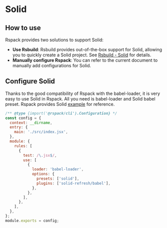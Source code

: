 # Solid

## How to use

Rspack provides two solutions to support Solid:

- **Use Rsbuild**: Rsbuild provides out-of-the-box support for Solid, allowing you to quickly create a Solid project. See [Rsbuild - Solid](https://rsbuild.dev/guide/framework/solid) for details.
- **Manually configure Rspack**: You can refer to the current document to manually add configurations for Solid.

## Configure Solid

Thanks to the good compatibility of Rspack with the babel-loader, it is very easy to use Solid in Rspack. All you need is babel-loader and Solid babel preset. Rspack provides Solid [example](https://github.com/rspack-contrib/rspack-examples/tree/main/rspack/solid) for reference.

```js title="rspack.config.js"
/** @type {import('@rspack/cli').Configuration} */
const config = {
  context: __dirname,
  entry: {
    main: './src/index.jsx',
  },
  module: {
    rules: [
      {
        test: /\.jsx$/,
        use: [
          {
            loader: 'babel-loader',
            options: {
              presets: ['solid'],
              plugins: ['solid-refresh/babel'],
            },
          },
        ],
      },
    ],
  },
};
module.exports = config;
```
